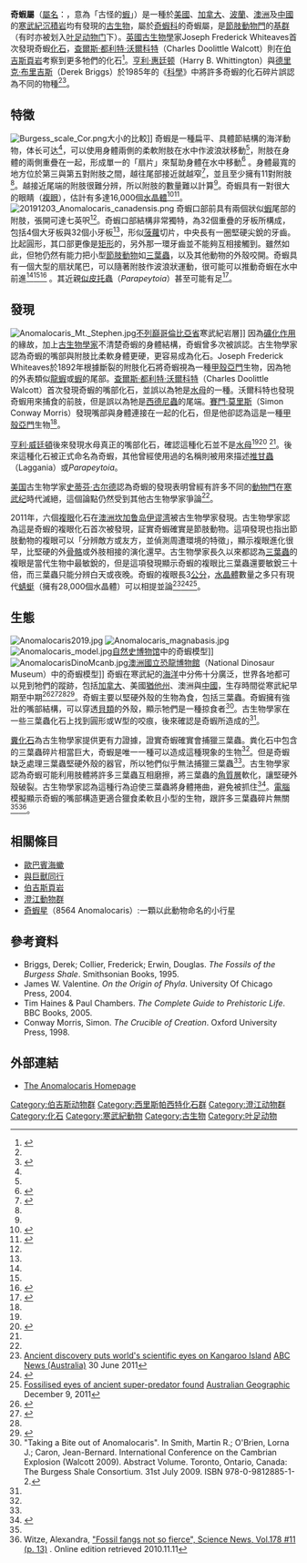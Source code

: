 {{Automatic taxobox
 |fossil_range = {{fossil range|525|505}}[[寒武纪|寒武纪]]早至中期
 |image = ROM-BurgessShale-CompleteAnomalocarisFossil.png
 |image_width = 270px
 |image_caption =奇蝦化石
 |taxon=Anomalocaris
 |authority = Whiteaves, 1892
 |subdivision_ranks = [[物種|物種]]
 |subdivision =
* '''加拿大奇蝦 ''A. canadensis''''' <small>([[模式種|模式種]])</small>
* '''賓州奇蝦 ''A. pennsylvanica'''''
* '''帚狀奇蝦 ''A. saron'''''
* ？'''布氏奇蝦 ''A. briggsi'''''
* '''昆明奇蝦 ''A. kunmingensis'''''
* '''寬基奇蝦 ''A. magnabasis '''''
}}

'''奇蝦屬'''（[[學名|屬名]]：''{{lang|la|Anomalocaris}}''，意為「古怪的[[蝦|蝦]]」）是一種於[[美國|美國]]、[[加拿大|加拿大]]、[[波蘭|波蘭]]、[[澳洲|澳洲]]及[[中國|中國]]的[[寒武紀|寒武紀]][[沉積岩|沉積岩]]均有發現的[[古生物|古生物]]，屬於[[奇蝦科|奇蝦科]]的奇蝦屬，是[[節肢動物門|節肢動物門]]的[[基群|基群]]（有时亦被划入[[叶足动物门|叶足动物门]]下）。[[英國|英國]][[古生物學|古生物學]]家Joseph Frederick Whiteaves首次發現奇蝦[[化石|化石]]，[[查爾斯·都利特·沃爾科特|查爾斯·都利特·沃爾科特]]（Charles Doolittle Walcott）則在[[伯吉斯頁岩|伯吉斯頁岩]]考察到更多牠們的化石<ref name=CoC>{{cite book |author=Conway Morris, S. |title=The crucible of creation: the Burgess Shale and the rise of animals |publisher=Oxford University Press |location=Oxford [Oxfordshire] |year=1998 |pages=56–9 |isbn=0-19-850256-7 |oclc= |doi=}}</ref>。[[亨利·惠廷顿|亨利·惠廷顿]]（Harry B. Whittington）與[[德里克·布里吉斯|德里克·布里吉斯]]（Derek Briggs）於1985年的《[[科學_(期刊)|科學]]》中將許多奇蝦的化石碎片誤認為不同的物種<ref name=CoC/><ref name=W&B>{{cite journal | author = Whittington, H.B. | coauthors = Briggs, D.E.G. | year = 1985 | title = The largest Cambrian animal, Anomalocaris, Burgess Shale, British Columbia | journal = Philosophical Transactions of the Royal Society of London B. | volume = 309 | issue = 1141 | pages = 569–609 | doi = 10.1098/rstb.1985.0096 | bibcode=1985RSPTB.309..569W}}</ref>。

== 特徵 ==
[[File:Burgess_scale_Cor.png|thumb]]大小的比較]]
奇蝦是一種扁平、具體節結構的海洋動物，体长可达{{convert|1|m}}<ref name=CoC/>，可以使用身體兩側的柔軟附肢在水中作波浪狀移動<ref name=Usami2006/>，附肢在身體的兩側重疊在一起，形成單一的「扇片」來幫助身體在水中移動<ref name=Usami2006>{{Cite journal
 | last = Usami | first =  Yoshiyuki
 | year = 2006
 | title = Theoretical study on the body form and swimming pattern of ''Anomalocaris'' based on hydrodynamic simulation
 | journal = Journal of Theoretical Biology
 | volume = 238
 | issue = 1
 | pages = 11–7
 | doi = 10.1016/j.jtbi.2005.05.008
 | pmid = 16002096
}}</ref> 。身體最寬的地方位於第三與第五對附肢之間，越往尾部接近就越窄<ref name=Whittington1985>{{Cite journal
 | last1 = Whittington | first1 = H.B.
 | last2 = Briggs | first2 = D.E.G.
 | year = 1985
 | title = The Largest Cambrian Animal, ''Anomalocaris'', Burgess Shale, British Columbia
 | journal = Philosophical Transactions of the Royal Society of London. Series B, Biological Sciences
 | volume = 309
 | issue = 1141
 | pages = 569–609
 | bibcode = 1985RSPTB.309..569W | format = free full text
 | doi = 10.1098/rstb.1985.0096
}}</ref>，並且至少擁有11對附肢<ref name=Whittington1985/>。越接近尾端的附肢很難分辨，所以附肢的數量難以計算<ref name=Whittington1985/>。奇蝦具有一對很大的眼睛（[[複眼|複眼]]），估計有多達16,000個[[水晶體|水晶體]]<ref>{{cite journal |author=John R. Paterson, Diego C. García-Bellido, Michael S. Y. Lee, Glenn A. Brock, James B. Jago & Gregory D. Edgecombe |year=2011 |title=Acute vision in the giant Cambrian predator ''Anomalocaris'' and the origin of compound eyes |journal=[[Nature_(journal)|Nature]] |volume=480 |issue=7376 |pages=237–240 |doi=10.1038/nature10689}}</ref><ref>{{cite news |url=http://au.news.yahoo.com/world/a/-/world/12274672/ancient-super-predator-eyes-found-in-australia/ |title=Ancient super-predator eyes found in Australia |publisher=[[Seven_News|Seven News]] |date=December 8, 2011 |accessdate=December 11, 2011 |archive-date=2012-11-03 |archive-url=https://web.archive.org/web/20121103203148/http://au.news.yahoo.com/world/a/-/world/12274672/ancient-super-predator-eyes-found-in-australia/ |dead-url=no }}</ref>。 
[[File:20191203_Anomalocaris_canadensis.png|thumb]]
奇蝦口部前具有兩個狀似[[蝦|蝦]]尾部的附肢，張開可達七英呎<ref name=WL/>。奇蝦口部結構非常獨特，為32個重疊的牙板所構成，包括4個大牙板與32個小牙板<ref name = CoC/>，形似[[菠蘿|菠蘿]]切片，中央長有一圈堅硬尖銳的牙齒。比起圓形，其口部更像是[[矩形|矩形]]的，另外那一環牙齒並不能夠互相接觸到。雖然如此，但牠仍然有能力把小型[[節肢動物|節肢動物]]如[[三葉蟲|三葉蟲]]，以及其他動物的外殼咬開。奇蝦具有一個大型的扇狀尾巴，可以隨著附肢作波浪狀運動，很可能可以推動奇蝦在水中前進<ref name = CoC/><ref name=Usami2006/><ref name = TBH>{{cite web | url = http://www.trilobites.info/anohome.html | title = The ''Anomalocaris'' homepage | accessdate = 2008-03-20 | archive-date = 2006-08-23 | archive-url = https://web.archive.org/web/20060823155425/http://www.trilobites.info/anohome.html | dead-url = no }}</ref> 。其近親[[似皮托蟲|似皮托蟲]]（''Parapeytoia''）甚至可能有足<ref>{{Cite web |url=http://www.trilobites.info/species2.html |title=存档副本 |accessdate=2007-11-24 |archive-date=2007-11-04 |archive-url=https://web.archive.org/web/20071104223925/http://www.trilobites.info/species2.html |dead-url=no }}</ref>。

== 發現 ==
[[File:Anomalocaris_Mt._Stephen.jpg|thumb]][[不列巔哥倫比亞省|不列巔哥倫比亞省]]寒武紀岩層]]
因為[[礦化作用|礦化作用]]的緣故，加上[[古生物學家|古生物學家]]不清楚奇蝦的身體結構，奇蝦曾多次被誤認。古生物學家認為奇蝦的嘴部與附肢比柔軟身體更硬，更容易成為化石。Joseph Frederick Whiteaves於1892年根據斷裂的附肢化石將奇蝦視為一種[[甲殼亞門|甲殼亞門]]生物，因為牠的外表類似[[龍蝦|龍蝦]]或[[蝦|蝦]]的尾部。[[查爾斯·都利特·沃爾科特|查爾斯·都利特·沃爾科特]]（Charles Doolittle Walcott）首次發現奇蝦的嘴部化石，並誤以為牠是[[水母|水母]]的一種。沃爾科特也發現奇蝦用來捕食的前肢，但是誤以為牠是[[西德尼蟲|西德尼蟲]]的尾端。[[賽門·莫里斯|賽門·莫里斯]]（Simon Conway Morris）發現嘴部與身體連接在一起的化石，但是他卻認為這是一種[[甲殼亞門|甲殼亞門]]生物<ref name=WL/>。

[[亨利·威廷頓|亨利·威廷頓]]後來發現水母真正的嘴部化石，確認這種化石並不是[[水母|水母]]<ref name = CoC/><ref name=WL>{{cite book |author=Gould, Stephen Jay |title=[[Wonderful_Life_(book)|Wonderful life: the Burgess Shale and the nature of history]] |publisher=W.W. Norton |location=New York |year=1989 |pages= 194–206|isbn=0-393-02705-8}}</ref>  <ref name=WL/>。後來這種化石被正式命名為奇蝦，其他曾經使用過的名稱則被用來描述[[推甘蟲|推甘蟲]]（Laggania）或''Parapeytoia''。

[[美国|美国]]古生物学家[[史蒂芬·古尔德|史蒂芬·古尔德]]認為奇蝦的發現表明曾經有許多不同的[[门_(生物)|動物門]]在[[寒武纪|寒武纪]]時代滅絕，這個論點仍然受到其他古生物學家爭論<ref name = CoC/>。

2011年，六個[[複眼|複眼]]化石在[[澳洲|澳洲]][[坎加鲁岛|坎加鲁岛]][[伊谬湾|伊谬湾]]被古生物學家發現。古生物學家認為這是奇蝦的複眼化石首次被發現，証實奇蝦確實是節肢動物。這項發現也指出節肢動物的複眼可以「分辨敵方或友方，並偵測周遭環境的特徵」，顯示複眼進化很早，比堅硬的外[[骨骼|骨骼]]或外肢相接的演化還早。古生物學家長久以來都認為[[三葉蟲|三葉蟲]]的複眼是當代生物中最敏銳的，但是這項發現顯示奇蝦的複眼比三葉蟲還要敏銳三十倍，而三葉蟲只能分辨白天或夜晚。奇蝦的複眼長3[[公分|公分]]，[[水晶體|水晶體]]數量之多只有現代[[蜻蜓|蜻蜓]]（擁有28,000個水晶體）可以相提並論<ref>[http://www.abc.net.au/local/stories/2011/06/30/3257258.htm Ancient discovery puts world's scientific eyes on Kangaroo Island] {{Wayback|url=http://www.abc.net.au/local/stories/2011/06/30/3257258.htm |date=20160412160621 }} [[ABC_News_(Australia)|ABC News (Australia)]] 30 June 2011</ref><ref>{{cite web|url=http://www.abc.net.au/science/articles/2011/12/08/3385661.htm|title=Cambrian predator had killer eyes|last=Salleh|first=Anna|date=December 8, 2011|publisher=[[Australian_Broadcasting_Corporation|ABC Science]]|accessdate=15 February 2012|archive-url=https://web.archive.org/web/20160508053604/http://www.abc.net.au/science/articles/2011/12/08/3385661.htm|archive-date=2016-05-08|dead-url=yes}}</ref><ref>[http://www.australiangeographic.com.au/journal/fossilised-eyes-of-ancient-super-predator-found.htm Fossilised eyes of ancient super-predator found] {{Wayback|url=http://www.australiangeographic.com.au/journal/fossilised-eyes-of-ancient-super-predator-found.htm |date=20120512072310 }} [[Australian_Geographic|Australian Geographic]] December 9, 2011</ref>。

== 生態 ==
{{multiple issues|{{Weasel}}{{contradict}}}}
[[File:Anomalocaris2019.jpg|thumb]]
[[File:Anomalocaris_magnabasis.jpg|thumb]]
[[File:Anomalocaris_model.jpg|thumb]][[自然史博物馆_(伦敦)|自然史博物馆]]中的奇蝦模型]]
[[File:AnomalocarisDinoMcanb.jpg|thumb]][[澳洲國立恐龍博物館|澳洲國立恐龍博物館]]（National Dinosaur Museum）中的奇蝦模型]]
奇蝦在寒武紀的[[海洋|海洋]]中分佈十分廣泛，世界各地都可以見到牠們的蹤跡，包括[[加拿大|加拿大]]、美國[[猶他州|猶他州]]、澳洲與[[中國|中國]]，生存時間從寒武紀早期至中期<ref name=Briggs1994>{{Cite journal |pages=1283–4 |doi=10.1126/science.264.5163.1283 |title=Giant Predators from the Cambrian of China |year=1994 |last1=Briggs |first1=Derek E. G. |journal=Science |volume=264 |issue=5163 |pmid=17780843}}</ref><ref name=Briggs1982>{{cite journal |jstor=1304568 |url=http://jpaleontol.geoscienceworld.org/cgi/content/abstract/56/5/1112 |pages=1112–8 |last1=Briggs |first1=D. E. G. |last2=Mount |first2=J. D. |title=The Occurrence of the Giant Arthropod Anomalocaris in the Lower Cambrian of Southern California, and the Overall Distribution of the Genus |volume=56 |issue=5 |journal=Journal of Paleontology |year=1982 |access-date=2012-04-08 |archive-date=2011-09-29 |archive-url=https://web.archive.org/web/20110929150913/http://jpaleontol.geoscienceworld.org/cgi/content/abstract/56/5/1112 |dead-url=no }}</ref><ref name=Nedin1999/><ref name=Briggs1984>{{cite journal |title=Exceptionally preserved nontrilobite arthropods and ''Anomalocaris'' from the Middle Cambrian of Utah |year=1984 |url=http://hdl.handle.net/1808/3656 |journal=University of Kansas Paleontological Contributions |issue=111 |issn=0075-5052 |last1=Briggs |first1=D. E. G. |last2=Robison |first2=R. A.}}</ref>。奇蝦主要以堅硬外殼的生物為食，包括三葉蟲。奇蝦擁有強壯的嘴部結構，可以穿透[[貝類|貝類]]的外殼，顯示牠們是一種掠食者<ref name=Hagadorn2009> "Taking a Bite out of Anomalocaris". In Smith, Martin R.; O'Brien, Lorna J.; Caron, Jean-Bernard. International Conference on the Cambrian Explosion (Walcott 2009). Abstract Volume. Toronto, Ontario, Canada: The Burgess Shale Consortium. 31st July 2009. ISBN 978-0-9812885-1-2.</ref>。古生物學家在一些三葉蟲化石上找到圓形或W型的咬痕，後來確認是奇蝦所造成的<ref name=Nedin1999/>。

[[糞化石|糞化石]]為古生物學家提供更有力證據，證實奇蝦確實會捕獵三葉蟲。粪化石中包含的三葉蟲碎片相當巨大，奇蝦是唯一一種可以造成這種現象的生物<ref name=Nedin1999/>。但是奇蝦缺乏處理三葉蟲堅硬外殼的器官，所以牠們似乎無法捕獵三葉蟲<ref name=Nedin1999/>。古生物學家認為奇蝦可能利用肢體將許多三葉蟲互相磨擦，將三葉蟲的[[角質層|角質層]]軟化，讓堅硬外殼破裂。古生物學家認為這種行為迫使三葉蟲將身體捲曲，避免被抓住<ref name=Nedin1999>{{cite journal |last1=Nedin |first1=C. |title=''Anomalocaris'' predation on nonmineralized and mineralized trilobites |journal=Geology |volume=27 |issue=11 |pages=987–990 |year=1999 |doi=10.1130/0091-7613(1999)027<0987:APONAM>2.3.CO;2 |bibcode=1999Geo....27..987N}}</ref>。[[電腦|電腦]]模擬顯示奇蝦的嘴部構造更適合獵食柔軟且小型的生物，跟許多三葉蟲碎片無關<ref name=Hagadorn2009/><ref>Witze, Alexandra, [http://sciencenews.org/view/generic/id/65153/title/Fossil_fangs_not_so_fierce "Fossil fangs not so fierce", Science News, Vol.178 #11 (p. 13)] {{Wayback|url=http://sciencenews.org/view/generic/id/65153/title/Fossil_fangs_not_so_fierce |date=20110822102316 }}. Online edition retrieved 2010.11.11</ref>。

== 相關條目 ==
* [[歐巴賓海蠍|歐巴賓海蠍]]
* [[與巨獸同行|與巨獸同行]]
* [[伯吉斯頁岩|伯吉斯頁岩]]
* [[澄江動物群|澄江動物群]]
* [[小行星8564|奇蝦星]]（8564 Anomalocaris）:一顆以此動物命名的小行星

== 參考資料 ==
{{refbegin}}
* Briggs, Derek; Collier, Frederick; Erwin, Douglas. ''The Fossils of the Burgess Shale''. Smithsonian Books, 1995.
* James W. Valentine. ''On the Origin of Phyla''. University Of Chicago Press, 2004.
* Tim Haines & Paul Chambers. ''The Complete Guide to Prehistoric Life''. BBC Books, 2005.
* Conway Morris, Simon. ''The Crucible of Creation''. Oxford University Press, 1998.
{{refend}}
{{reflist}}

== 外部連結 ==
* [http://www.trilobites.info/anohome.html The Anomalocaris Homepage]{{Wayback|url=http://www.trilobites.info/anohome.html |date=20060823155425 }}
{{放射齒目}}
{{Taxonbar}}
[[Category:伯吉斯动物群|Category:伯吉斯动物群]]
[[Category:西里斯帕西特化石群|Category:西里斯帕西特化石群]]
[[Category:澄江动物群|Category:澄江动物群]]
[[Category:化石|Category:化石]]
[[Category:寒武紀動物|Category:寒武紀動物]]
[[Category:古生物|Category:古生物]]
[[Category:叶足动物|Category:叶足动物]]